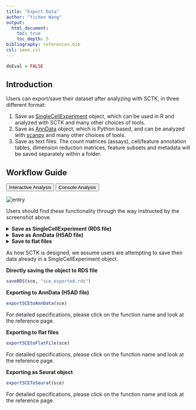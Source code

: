 ```yaml
---
title: "Export Data"
author: "Yichen Wang"
output:
  html_document:
    toc: true
    toc_depth: 5
bibliography: references.bib
csl: ieee.csl
---
```


```r
doEval = FALSE
```

````{=html}
<head>
<meta name="viewport" content="width=device-width, initial-scale=1">
</head>
<body>
````

## Introduction

Users can export/save their dataset after analyzing with SCTK, in three different format:

1. Save as [SingleCellExperiment](https://rdrr.io/bioc/SingleCellExperiment/man/SingleCellExperiment.html) object, which can be used in R and analyzed with SCTK and many other choices of tools.  
2. Save as [AnnData](https://anndata.readthedocs.io/en/latest/anndata.AnnData.html) object, which is Python based, and can be analyzed with [scanpy](https://scanpy.readthedocs.io/en/stable/) and many other choices of tools.  
3. Save as text files. The count matrices (assays), cell/feature annotation tables, dimension reduction matrices, feature subsets and metadata will be saved separately within a folder.  

## Workflow Guide

````{=html}
<div class="tab">
  <button class="tablinks" onclick="openTab(event, 'interactive')" id="ia-button">Interactive Analysis</button>
  <button class="tablinks" onclick="openTab(event, 'console')" id="console-button">Console Analysis</button>
</div>

<div id="interactive" class="tabcontent">
````

![entry](ui_screenshots/export/export_ui_entry.png)\

Users should find these functionality through the way instructed by the screenshot above.  

````{=html}
<details>
  <summary><b>Save as SingleCellExperiment (RDS file)</b></summary>
````

![RDS](ui_screenshots/export/export_ui_rds.png)\

To save the analysis to RDS file, users need to:  

1. Select the path at **"Select directory"**  
2. Choose the option **"Download as RDS file"** from the radiobuttons  
3. Specify the file name at the text input **"File Name"**  
4. Click on **"Download"** button  

````{=html}
</details>
<details>
  <summary><b>Save as AnnData (H5AD file)</b></summary>
````

![anndata](ui_screenshots/export/export_ui_anndata.png)\

The simplest steps to save the analysis to AnnData format is similar as how users save an RDS file.
To save the analysis to RDS file, users need to:  

1. Select the path at **"Select directory"**  
2. Choose the option **"Python annData object"** from the radiobuttons  
3. Specify the file name at the text input **"File Name"**  
4. Click on **"Download"** button  

For Python's AnnData object, there are a few more specifications.  

- Unlike the data structure (SingleCellExperiment) that SCTK adopts, AnnData does not hold multiple assays at the same time. Users will need to make sure which assay should be the main count matrix to use, at the selection input "**select assays**".  
- Anndata offers the functionality to compress the saved file, so users can also choose to increase the compression level at the numeric input **"Compression Opts"**.  
- Usually the specified main matrix will be saved as a sparse matrix, which saves a lot of computation memory. Users can also choose to save it as dense matrix by checking the option **"Force Dense"**.  
- If **"Overwrite"** is checked, the exported file will be directly written to the specified path. If it is unchecked, the data will not be exported if a file with the same name and path already exists.  

````{=html}
</details>
<details>
  <summary><b>Save to flat files</b></summary>
````

![flat](ui_screenshots/export/export_ui_flat.png)\

Similarly,  

1. Select the path at **"Select directory"**  
2. Choose the option **"Flat text files"** from the radiobuttons  
3. Specify the file name at the text input **"File prefix"**  
4. Click on **"Download"** button  

As mentioned at the beginning of the documentation, there will be several files for different information being saved. SCTK will create a directory under the path that users select at the first step, named by "File prefix", all text files will be stored in this folder.  

For additional specifications:  

- If **"Gzip Compress"** is checked, each of the file will be compressed within the output folder.  
- If **"Overwrite"** is checked, the exported file will be directly written to the specified path. If it is unchecked, the data will not be exported if a file with the same name and path already exists.  

````{=html}
</details>
</div>

<div id="console" class="tabcontent">
````

As how SCTK is designed, we assume users are attempting to save their data already in a SingleCellExperiment object. 

**Directly saving the object to RDS file**

```R
saveRDS(sce, "sce_exported.rds")
```

**Exporting to AnnData (H5AD file)**

```R
exportSCEtoAnnData(sce)
```

For detailed specifications, please click on the function name and look at the reference page.  

**Exporting to flat files**

```R
exportSCEtoFlatFile(sce)
```

For detailed specifications, please click on the function name and look at the reference page.  

**Exporting as Seurat object**

```R
exportSCEToSeurat(sce)
```

For detailed specifications, please click on the function name and look at the reference page.  

````{=html} 
</div>
<script>
document.getElementById("ia-button").click();
</script>
</body>
````